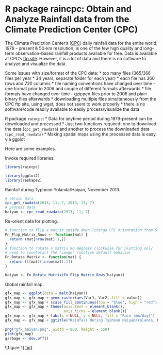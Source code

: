 R package raincpc: Obtain and Analyze Rainfall data from the Climate Prediction Center (CPC)
========================================================

The Climate Prediction Center's ([CPC](www.cpc.ncep.noaa.gov)) daily rainfall data for the entire world, 1979 - present & 50-km resolution, is one of the few high quality and long-term observation-based rainfall products available for free. Data is available at CPC's [ftp site](ftp.cpc.ncep.noaa.gov/precip/CPC_UNI_PRCP/GAUGE_GLB/). However, it is a lot of data and there is no software to analyze and visualize the data.

Some issues with size/format of the CPC data:
* too many files (365/366 files per year * 34 years, separate folder for each year)
* each file has 360 rows and 720 columns
* file naming conventions have changed over time - one format prior to 2006 and couple of different formats afterwards
* file formats have changed over time - gzipped files prior to 2008 and plain binary files afterwards
* downloading multiple files simultaneously from the CPC ftp site, using wget, does not seem to work properly
* there is no software/code readily available to easily process/visualize the data

R package `raincpc`:
* Data for anytime period during 1979-present can be downloaded and processed
* Just two functions required: one to download the data (`cpc_get_rawdata`) and another to process the downloaded data (`cpc_read_rawdata`)
* Making spatial maps using the processed data is easy, via ggplot

Here are some examples.

Invoke required libraries.

```r
library(raincpc)

library(ggplot2)
library(reshape2)
```

Rainfall during Typhoon Yolanda/Haiyan, November 2013.

```r
# obtain data
cpc_get_rawdata(2013, 11, 7, 2013, 11, 7) 
# process data
haiyan <- cpc_read_rawdata(2013, 11, 7) 
```

Re-orient data for plotting.

```r
# function to flip a matrix upside down (change CPC orientation from S-N to N-S)
Fn_Flip_Matrix_Rows <- function(mat) {
  return (mat[nrow(mat):1,])
}
# function to rotate a matrix 90 degress clockwise for plotting only
# used to counteract the "image" function default behavior
Fn_Rotate_Matrix <- function(mat) {
  return (t(mat)[,nrow(mat):1])
}

haiyan <- Fn_Rotate_Matrix(Fn_Flip_Matrix_Rows(haiyan))
```

Global rainfall map.

```r
gfx_map <- ggplot(data = melt(haiyan)) 
gfx_map <- gfx_map + geom_raster(aes(Var1, Var2, fill = value)) 
gfx_map <- gfx_map + scale_fill_continuous(low = "blue", high = "red")
gfx_map <- gfx_map + theme(axis.text = element_blank(), 
                           axis.ticks = element_blank())
gfx_map <- gfx_map + labs(x = NULL, y = NULL, fill = "Rain (mm/day)")
gfx_map <- gfx_map + ggtitle("Rainfall during Typhoon Haiyan/Yolanda, Nov 7 2013")
  
png("gfx_haiyan.png", width = 800, height = 650)
plot(gfx_map)
garbage <- dev.off()
```

![figure 1] [fig1]

[fig1]: gfx_haiyan.png "figure 1" 

